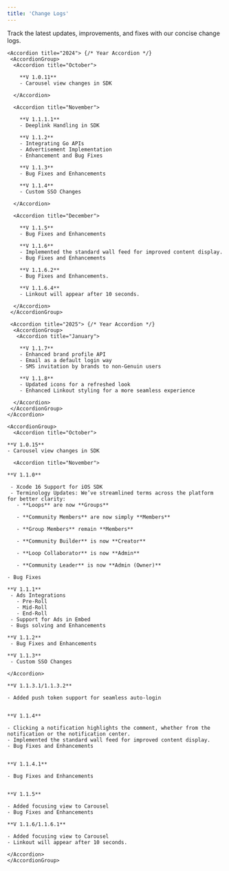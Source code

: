```yaml
---
title: 'Change Logs'
---
```



Track the latest updates, improvements, and fixes with our concise change logs.


<Tabs>
  <Tab title="Android">
    <AccordionGroup>

    <Accordion title="2024"> {/* Year Accordion */}
     <AccordionGroup>
      <Accordion title="October">

        **V 1.0.11**  
        - Carousel view changes in SDK  

      </Accordion>

      <Accordion title="November">

        **V 1.1.1.1**  
        - Deeplink Handling in SDK  

        **V 1.1.2**  
        - Integrating Go APIs  
        - Advertisement Implementation  
        - Enhancement and Bug Fixes  

        **V 1.1.3**  
        - Bug Fixes and Enhancements  

        **V 1.1.4**  
        - Custom SSO Changes  

      </Accordion>

      <Accordion title="December">

        **V 1.1.5**  
        - Bug Fixes and Enhancements  

        **V 1.1.6**  
        - Implemented the standard wall feed for improved content display.  
        - Bug Fixes and Enhancements  

        **V 1.1.6.2**  
        - Bug Fixes and Enhancements.  

        **V 1.1.6.4**  
        - Linkout will appear after 10 seconds.  

      </Accordion>
     </AccordionGroup>
   </Accordion>

     <Accordion title="2025"> {/* Year Accordion */}
      <AccordionGroup>
       <Accordion title="January">

        **V 1.1.7**  
        - Enhanced brand profile API  
        - Email as a default login way  
        - SMS invitation by brands to non-Genuin users  

        **V 1.1.8**  
        - Updated icons for a refreshed look  
        - Enhanced Linkout styling for a more seamless experience  

      </Accordion>
     </AccordionGroup>
    </Accordion>
  </Tab>

 

  <Tab title="iOS">

    <AccordionGroup>
      <Accordion title="October">

    **V 1.0.15**
    - Carousel view changes in SDK

   </Accordion>

      <Accordion title="November">

    **V 1.1.0**

     - Xcode 16 Support for iOS SDK
     - Terminology Updates: We’ve streamlined terms across the platform for better clarity:
       - **Loops** are now **Groups**

       - **Community Members** are now simply **Members**

       - **Group Members** remain **Members**

       - **Community Builder** is now **Creator**

       - **Loop Collaborator** is now **Admin**

       - **Community Leader** is now **Admin (Owner)**

    - Bug Fixes  

    **V 1.1.1**
     - Ads Integrations
       - Pre-Roll 
       - Mid-Roll
       - End-Roll
     - Support for Ads in Embed
     - Bugs solving and Enhancements

    **V 1.1.2**
     - Bug Fixes and Enhancements

    **V 1.1.3**
     - Custom SSO Changes
    
    </Accordion>
  <Accordion title="December">

    **V 1.1.3.1/1.1.3.2**

    - Added push token support for seamless auto-login
    

    **V 1.1.4**

    - Clicking a notification highlights the comment, whether from the notification or the notification center.
    - Implemented the standard wall feed for improved content display.
    - Bug Fixes and Enhancements
    

    **V 1.1.4.1**

    - Bug Fixes and Enhancements
 

    **V 1.1.5**

    - Added focusing view to Carousel
    - Bug Fixes and Enhancements

    **V 1.1.6/1.1.6.1**

    - Added focusing view to Carousel
    - Linkout will appear after 10 seconds.

    </Accordion>
    </AccordionGroup>
  </Tab>
</Tabs>
